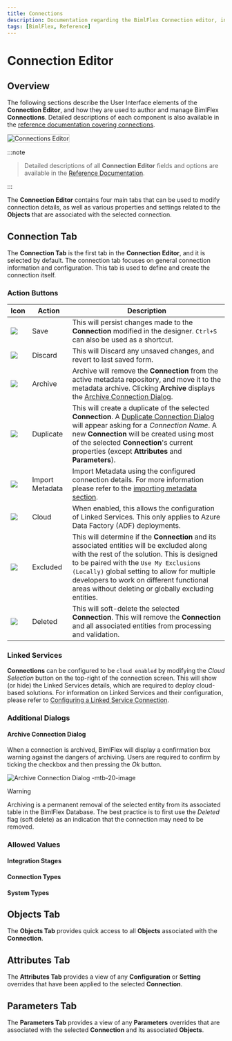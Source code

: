 ---
title: Connections
description: Documentation regarding the BimlFlex Connection editor, including editor fields, action buttons, field descriptions, setting options, and overrides.
tags: [BimlFlex, Reference]
---


# Connection Editor

<InclHeaderConnection />

## Overview

The following sections describe the User Interface elements of the **Connection Editor**, and how they are used to author and manage BimlFlex **Connections**. Detailed descriptions of each component is also available in the [reference documentation covering connections](bimlflex-app-reference-documentation-Connections).

<img
    src="images/bimlflex-app-editor-connections.png"
    class="border-image"
    style="border: 1px solid #CCC;"
    title="Connections Editor"
/>
:::note


> Detailed descriptions of all **Connection Editor** fields and options are available in the [Reference Documentation](bimlflex-app-reference-documentation-Connections).

:::


The **Connection Editor** contains four main tabs that can be used to modify connection details, as well as various properties and settings related to the **Objects** that are associated with the selected connection.

## Connection Tab

The **Connection Tab** is the first tab in the **Connection Editor**, and it is selected by default. The connection tab focuses on general connection information and configuration. This tab is used to define and create the connection itself.

### Action Buttons

| Icon | Action | Description |
|--- |--- |--- |
| <div class="icon-col m-5"><img src="images/svg-icons/save.svg"/></div> | Save | This will persist changes made to the **Connection** modified in the designer. `Ctrl+S` can also be used as a shortcut.|
| <div class="icon-col m-5"><img src="images/svg-icons/discard.svg" /></div> | Discard | This will Discard any unsaved changes, and revert to last saved form.|
|<div class="icon-col m-5"><img src="images/svg-icons/archive-delete.svg" /></div> | Archive | Archive will remove the **Connection** from the active metadata repository, and move it to the metadata archive. Clicking **Archive** displays the [Archive Connection Dialog](#archive-connection-dialog).|
| <div class="icon-col m-5"><img src="images/svg-icons/duplicate-objects.svg" /></div> | Duplicate | This will create a duplicate of the selected **Connection**.  A [Duplicate Connection Dialog](#duplicate-connection-dialog) will appear asking for a *Connection Name*. A new **Connection** will be created using most of the selected **Connection**'s current properties (except **Attributes** and **Parameters**).|
| <div class="icon-col m-5"><img src="images/svg-icons/import-metadata.svg"/></div> | Import Metadata | Import Metadata using the configured connection details. For more information please refer to the [importing metadata section](../concepts/importing-metadata.md). |
| <img src="images/bimlflex-app-action-switch.png" /> | Cloud | When enabled, this allows the configuration of Linked Services. This only applies to Azure Data Factory (ADF) deployments.|
| <div class="icon-col m-5"><img src="images/svg-icons/checkbox-indeterminate.svg" /></div> | Excluded | This will determine if the **Connection** and its associated entities will be excluded along with the rest of the solution. This is designed to be paired with the `Use My Exclusions (Locally)` global setting to allow for multiple developers to work on different functional areas without deleting or globally excluding entities. |
| <img src="images/bimlflex-app-action-switch.png" /> | Deleted | This will soft-delete the selected **Connection**.  This will remove the **Connection** and all associated entities from processing and validation.|

### Linked Services

**Connections** can be configured to be `cloud enabled` by modifying the *Cloud Selection* button on the top-right of the connection screen. This will show (or hide) the Linked Services details, which are required to deploy cloud-based solutions. For information on Linked Services and their configuration, please refer to [Configuring a Linked Service Connection](create-linked-service-connection).

### Additional Dialogs

#### Archive Connection Dialog

When a connection is archived, BimlFlex will display a confirmation box warning against the dangers of archiving. Users are required to confirm by ticking the checkbox and then pressing the *Ok* button.

![Archive Connection Dialog -mtb-20-image](images/bimlflex-app-dialog-archive-connection-single.png "Archive Connection Dialog")

>[!WARNING]
> Archiving is a permanent removal of the selected entity from its associated table in the BimlFlex Database. The best practice is to first use the *Deleted* flag (soft delete) as an indication that the connection may need to be removed.

<DialogDuplicateConnection />

### Allowed Values

#### Integration Stages

<EnumIntegrationStage />

#### Connection Types

<EnumConnectionType />

#### System Types

<EnumSystemType />

## Objects Tab

The **Objects Tab** provides quick access to all **Objects** associated with the **Connection**.

<TabObjects />

## Attributes Tab

The **Attributes Tab** provides a view of any **Configuration** or **Setting** overrides that have been applied to the selected **Connection**.  

<TabAttributes />

## Parameters Tab

The **Parameters Tab** provides a view of any **Parameters** overrides that are associated with the selected **Connection** and its associated **Objects**.  

<TabParameters />
